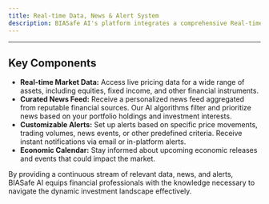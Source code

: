 ```yaml
---
title: Real-time Data, News & Alert System
description: BIASafe AI's platform integrates a comprehensive Real-time Data, News & Alert System to keep you informed and ahead of market developments. Our AI-powered system curates relevant information and delivers timely alerts, ensuring you never miss a critical event.
---
```


---

## **Key Components**

- **Real-time Market Data:** Access live pricing data for a wide range of assets, including equities, fixed income, and other financial instruments.
- **Curated News Feed:** Receive a personalized news feed aggregated from reputable financial sources. Our AI algorithms filter and prioritize news based on your portfolio holdings and investment interests.
- **Customizable Alerts:** Set up alerts based on specific price movements, trading volumes, news events, or other predefined criteria. Receive instant notifications via email or in-platform alerts.
- **Economic Calendar:** Stay informed about upcoming economic releases and events that could impact the market.

By providing a continuous stream of relevant data, news, and alerts, BIASafe AI equips financial professionals with the knowledge necessary to navigate the dynamic investment landscape effectively.
